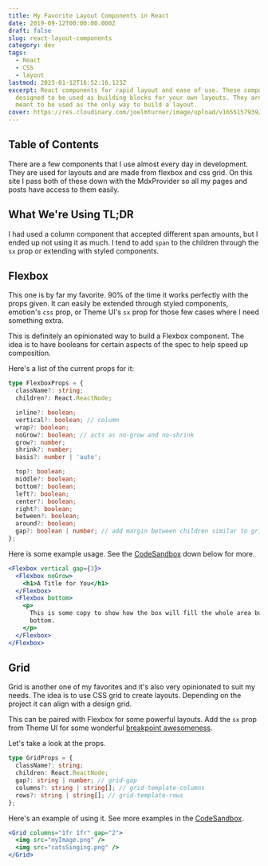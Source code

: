 ```yaml
---
title: My Favorite Layout Components in React
date: 2019-09-12T00:00:00.000Z
draft: false
slug: react-layout-components
category: dev
tags:
  - React
  - CSS
  - layout
lastmod: 2023-01-12T16:52:16.123Z
excerpt: React components for rapid layout and ease of use. These components are
  designed to be used as building blocks for your own layouts. They are not
  meant to be used as the only way to build a layout.
cover: https://res.cloudinary.com/joelmturner/image/upload/v1655157939/Posts/layout-components.jpg
---
```



## Table of Contents

There are a few components that I use almost every day in development. They are used for layouts and are made from flexbox and css grid. On this site I pass both of these down with the MdxProvider so all my pages and posts have access to them easily.

## What We're Using TL;DR

<CodeSandbox codeSandboxId="react-layout-components-flexbox-grid-d9e1u" />

I had used a column component that accepted different span amounts, but I ended up not using it as much. I tend to add `span` to the children through the `sx` prop or extending with styled components.

## Flexbox

This one is by far my favorite. 90% of the time it works perfectly with the props given. It can easily be extended through styled components, emotion's `css` prop, or Theme UI's `sx` prop for those few cases where I need something extra.

This is definitely an opinionated way to build a Flexbox component. The idea is to have booleans for certain aspects of the spec to help speed up composition.

Here's a list of the current props for it:

```typescript
type FlexboxProps = {
  className?: string;
  children?: React.ReactNode;

  inline?: boolean;
  vertical?: boolean; // column
  wrap?: boolean;
  noGrow?: boolean; // acts as no-grow and no-shrink
  grow?: number;
  shrink?: number;
  basis?: number | 'auto';

  top?: boolean;
  middle?: boolean;
  bottom?: boolean;
  left?: boolean;
  center?: boolean;
  right?: boolean;
  between?: boolean;
  around?: boolean;
  gap?: boolean | number; // add margin between children similar to grid-gap on grid
};
```

Here is some example usage. See the [CodeSandbox](#example) down below for more.

```jsx
<Flexbox vertical gap={3}>
  <Flexbox noGrow>
    <h1>A Title for You</h1>
  </Flexbox>
  <Flexbox bottom>
    <p>
      This is some copy to show how the box will fill the whole area but the text will be aligned
      bottom.
    </p>
  </Flexbox>
</Flexbox>
```

## Grid

Grid is another one of my favorites and it's also very opinionated to suit my needs. The idea is to use CSS grid to create layouts. Depending on the project it can align with a design grid.

This can be paired with Flexbox for some powerful layouts. Add the `sx` prop from Theme UI for some wonderful [breakpoint awesomeness](https://theme-ui.com/theme-spec#breakpoints).

Let's take a look at the props.

```typescript
type GridProps = {
  className?: string;
  children: React.ReactNode;
  gap?: string | number; // grid-gap
  columns?: string | string[]; // grid-template-columns
  rows?: string | string[]; // grid-template-rows
};
```

Here's an example of using it. See more examples in the [CodeSandbox](#example).

```jsx
<Grid columns="1fr 1fr" gap="2">
  <img src="myImage.png" />
  <img src="catsSinging.png" />
</Grid>
```
